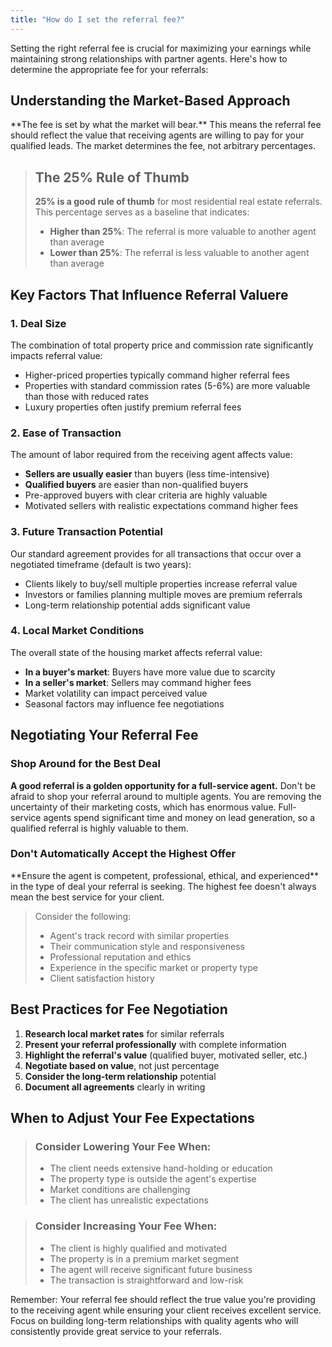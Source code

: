 ```yaml
---
title: "How do I set the referral fee?"
---
```


Setting the right referral fee is crucial for maximizing your earnings while maintaining strong relationships with partner agents. Here's how to determine the appropriate fee for your referrals:

## **Understanding the Market-Based Approach**

<Info>
  **The fee is set by what the market will bear.** This means the referral fee should reflect the value that receiving agents are willing to pay for your qualified leads. The market determines the fee, not arbitrary percentages.
</Info>

> ## **The 25% Rule of Thumb**
>
> **25% is a good rule of thumb** for most residential real estate referrals. This percentage serves as a baseline that indicates:
>
> - **Higher than 25%**: The referral is more valuable to another agent than average
> - **Lower than 25%**: The referral is less valuable to another agent than average

## **Key Factors That Influence Referral Valuere**

### **1. Deal Size**

The combination of total property price and commission rate significantly impacts referral value:

- Higher-priced properties typically command higher referral fees
- Properties with standard commission rates (5-6%) are more valuable than those with reduced rates
- Luxury properties often justify premium referral fees

### **2. Ease of Transaction**

The amount of labor required from the receiving agent affects value:

- **Sellers are usually easier** than buyers (less time-intensive)
- **Qualified buyers** are easier than non-qualified buyers
- Pre-approved buyers with clear criteria are highly valuable
- Motivated sellers with realistic expectations command higher fees

### **3. Future Transaction Potential**

Our standard agreement provides for all transactions that occur over a negotiated timeframe (default is two years):

- Clients likely to buy/sell multiple properties increase referral value
- Investors or families planning multiple moves are premium referrals
- Long-term relationship potential adds significant value

### **4. Local Market Conditions**

The overall state of the housing market affects referral value:

- **In a buyer's market**: Buyers have more value due to scarcity
- **In a seller's market**: Sellers may command higher fees
- Market volatility can impact perceived value
- Seasonal factors may influence fee negotiations

## **Negotiating Your Referral Fee**

### **Shop Around for the Best Deal**

**A good referral is a golden opportunity for a full-service agent.** Don't be afraid to shop your referral around to multiple agents. You are removing the uncertainty of their marketing costs, which has enormous value. Full-service agents spend significant time and money on lead generation, so a qualified referral is highly valuable to them.

### **Don't Automatically Accept the Highest Offer**

<Note>
  **Ensure the agent is competent, professional, ethical, and experienced** in the type of deal your referral is seeking. The highest fee doesn't always mean the best service for your client. 
</Note>

> Consider the following:
>
> - Agent's track record with similar properties
> - Their communication style and responsiveness
> - Professional reputation and ethics
> - Experience in the specific market or property type
> - Client satisfaction history

## **Best Practices for Fee Negotiation**

1. **Research local market rates** for similar referrals
2. **Present your referral professionally** with complete information
3. **Highlight the referral's value** (qualified buyer, motivated seller, etc.)
4. **Negotiate based on value**, not just percentage
5. **Consider the long-term relationship** potential
6. **Document all agreements** clearly in writing

## **When to Adjust Your Fee Expectations**

> ### **Consider Lowering Your Fee When:**
>
> - The client needs extensive hand-holding or education
> - The property type is outside the agent's expertise
> - Market conditions are challenging
> - The client has unrealistic expectations

> ### **Consider Increasing Your Fee When:**
>
> - The client is highly qualified and motivated
> - The property is in a premium market segment
> - The agent will receive significant future business
> - The transaction is straightforward and low-risk

<Note>
  Remember: Your referral fee should reflect the true value you're providing to the receiving agent while ensuring your client receives excellent service. Focus on building long-term relationships with quality agents who will consistently provide great service to your referrals.
</Note>